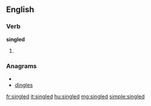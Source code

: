 ==English==

===Verb===
'''singled'''

# {{past of|[[single]]}}

===Anagrams===
* {{alphagram|degilns}}
* [[dingles#English|dingles]]

[[fr:singled]]
[[it:singled]]
[[hu:singled]]
[[mg:singled]]
[[simple:singled]]